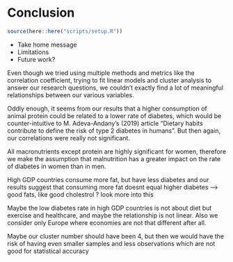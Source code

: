 # Conclusion

```r
source(here::here("scripts/setup.R"))
```

* Take home message
* Limitations
* Future work?

Even though we tried using multiple methods and metrics like the correlation coefficient, trying to fit linear models and cluster analysis to answer our research questions, we couldn't exactly find a lot of meaningful relationships between our various variables.

Oddly enough, it seems from our results that a higher consumption of animal protein could be related to a lower rate of diabetes, which would be counter-intuitive to M. Adeva-Andany's (2019) article "Dietary habits contribute to define the risk of type 2 diabetes in humans". But then again, our correlations were really not significant.

All macronutrients except protein are highly significant for women, therefore we make the assumption that malnutrition has a greater impact on the rate of diabetes in women than in men.

High GDP countries consume more fat, but have less diabetes and our results suggest that consuming more fat doesnt equal higher diabetes --> good fats, like good cholestrol ? look more into this

Maybe the low diabetes rate in high GDP countries is not about diet but exercise and healthcare, and maybe the relationship is not linear. Also we consider only Europe where economies are not that different after all.

Maybe our cluster number should have been 4, but then we would have the risk of having even smaller samples and less observations which are not good for statistical accuracy
